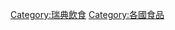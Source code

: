 {{Catnav|頁面分類|地理|国家|欧洲国家|瑞典|瑞典文化}}
{{Catnav|頁面分類|各種主題的頁面分類|按國家分類|各國飲食|瑞典飲食}}
{{Catnav|頁面分類|各種主題的頁面分類|按國家分類|各國飲食|各國食品}}

[[Category:瑞典飲食|Category:瑞典飲食]]
[[Category:各國食品|Category:各國食品]]